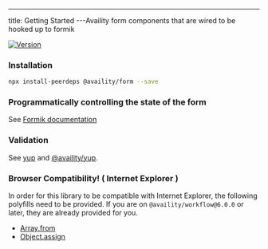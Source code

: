 ---
title: Getting Started
---Availity form components that are wired to be hooked up to formik

[![Version](https://img.shields.io/npm/v/@availity/form.svg?style=for-the-badge)](https://www.npmjs.com/package/@availity/form)

### Installation

```bash
npx install-peerdeps @availity/form --save
```

### Programmatically controlling the state of the form

See [Formik documentation](https://jaredpalmer.com/formik/docs/api/formik)

### Validation

See [yup](https://github.com/jquense/yup) and [@availity/yup](https://github.com/Availity/sdk-js/tree/master/packages/yup).

### Browser Compatibility! ( Internet Explorer )

In order for this library to be compatible with Internet Explorer, the following polyfills need to be provided. If you are on `@availity/workflow@6.0.0` or later, they are already provided for you.

- [Array.from](https://developer.mozilla.org/en-US/docs/Web/JavaScript/Reference/Global_Objects/Array/from)
- [Object.assign](https://developer.mozilla.org/en-US/docs/Web/JavaScript/Reference/Global_Objects/Object/assign)
